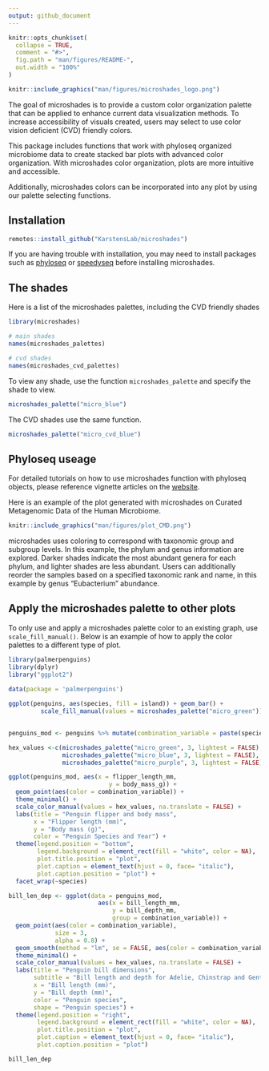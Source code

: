 ```yaml
---
output: github_document
---
```


<!-- README.md is generated from README.Rmd. Please edit that file -->

```r
knitr::opts_chunk$set(
  collapse = TRUE,
  comment = "#>",
  fig.path = "man/figures/README-",
  out.width = "100%"
)
```

```r
knitr::include_graphics("man/figures/microshades_logo.png")
```


<!-- badges: start -->
<!-- badges: end -->



The goal of microshades is to provide a custom color organization palette that can be applied to enhance current data visualization methods. 
To increase accessibility of visuals created, users may select to use color vision deficient (CVD) friendly colors.


This package includes functions that work with phyloseq organized microbiome data to create stacked bar plots with advanced color organization.  With microshades color organization, plots are more intuitive and accessible.


Additionally, microshades colors can be incorporated into any plot by using our palette selecting functions.


## Installation

``` r
remotes::install_github("KarstensLab/microshades")
```

If you are having trouble with installation, you may need to install packages such as  [phyloseq](https://joey711.github.io/phyloseq/index.html) or [speedyseq](https://mikemc.github.io/speedyseq) before installing microshades.

## The shades

Here is a list of the microshades palettes, including the CVD friendly shades

```r
library(microshades)

# main shades
names(microshades_palettes)

# cvd shades
names(microshades_cvd_palettes)

```

To view any shade, use the function `microshades_palette` and specify the shade to view.

```r
microshades_palette("micro_blue")
```

The CVD shades use the same function.

```r
microshades_palette("micro_cvd_blue")
```


## Phyloseq useage

For detailed tutorials on how to use microshades function with phyloseq objects, please reference vignette articles on the [website](https://KarstensLab.github.io/microshades).


Here is an example of the plot generated with microshades on Curated Metagenomic Data of the Human Microbiome.

```r
knitr::include_graphics("man/figures/plot_CMD.png")
```

microshades uses coloring to correspond with taxonomic group and subgroup levels. 
In this example, the phylum and genus information are explored. 
Darker shades indicate the most abundant genera for each phylum, and lighter shades are less abundant.
Users can additionally reorder the samples based on a specified taxonomic rank and name, in this example by genus "Eubacterium" abundance.


## Apply the microshades palette to other plots

To only use and apply a microshades palette color to an existing graph, use `scale_fill_manual()`.
Below is an example of how to apply the color palettes to a different type of plot.

```r
library(palmerpenguins)
library(dplyr)
library("ggplot2")
 
data(package = 'palmerpenguins')

ggplot(penguins, aes(species, fill = island)) + geom_bar() + 
         scale_fill_manual(values = microshades_palette("micro_green"))
       
```


```r
penguins_mod <- penguins %>% mutate(combination_variable = paste(species, year, sep = "-"))

hex_values <-c(microshades_palette("micro_green", 3, lightest = FALSE), 
               microshades_palette("micro_blue", 3, lightest = FALSE), 
               microshades_palette("micro_purple", 3, lightest = FALSE))

ggplot(penguins_mod, aes(x = flipper_length_mm,
                            y = body_mass_g)) +
  geom_point(aes(color = combination_variable)) +
  theme_minimal() +
  scale_color_manual(values = hex_values, na.translate = FALSE) +
  labs(title = "Penguin flipper and body mass",
       x = "Flipper length (mm)",
       y = "Body mass (g)",
       color = "Penguin Species and Year") +
  theme(legend.position = "bottom",
        legend.background = element_rect(fill = "white", color = NA),
        plot.title.position = "plot",
        plot.caption = element_text(hjust = 0, face= "italic"),
        plot.caption.position = "plot") +
  facet_wrap(~species)

```

```r


  
bill_len_dep <- ggplot(data = penguins_mod,
                         aes(x = bill_length_mm,
                             y = bill_depth_mm,
                             group = combination_variable)) +
  geom_point(aes(color = combination_variable),
             size = 3,
             alpha = 0.8) +
  geom_smooth(method = "lm", se = FALSE, aes(color = combination_variable)) +
  theme_minimal() +
  scale_color_manual(values = hex_values, na.translate = FALSE) +
  labs(title = "Penguin bill dimensions",
       subtitle = "Bill length and depth for Adelie, Chinstrap and Gentoo Penguins at Palmer Station LTER over the years 2007-2009",
       x = "Bill length (mm)",
       y = "Bill depth (mm)",
       color = "Penguin species",
       shape = "Penguin species") +
  theme(legend.position = "right",
        legend.background = element_rect(fill = "white", color = NA),
        plot.title.position = "plot",
        plot.caption = element_text(hjust = 0, face= "italic"),
        plot.caption.position = "plot")

bill_len_dep

```


